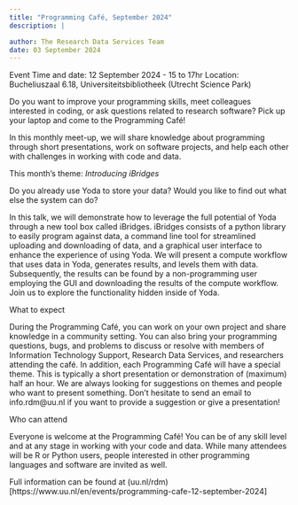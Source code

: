 ```yaml
---
title: "Programming Café, September 2024"
description: |

author: The Research Data Services Team
date: 03 September 2024
---
```


Event 
Time and date: 12 September 2024 - 15 to 17hr
Location: Bucheliuszaal 6.18, Universiteitsbibliotheek (Utrecht Science Park)

Do you want to improve your programming skills, meet colleagues interested in coding, or ask questions related to research software? Pick up your laptop and come to the Programming Café!

In this monthly meet-up, we will share knowledge about programming through short presentations, work on software projects, and help each other with challenges in working with code and data.

This month’s theme: _Introducing iBridges_ 

Do you already use Yoda to store your data? Would you like to find out what else the system can do?

In this talk, we will demonstrate how to leverage the full potential of Yoda through a new tool box called iBridges. iBridges consists of a python library to easily program against data, a command line tool for streamlined uploading and downloading of data, and a graphical user interface to enhance the experience of using Yoda.
We will present a compute workflow that uses data in Yoda, generates results, and levels them with data. Subsequently, the results can be found by a non-programming user employing the GUI and downloading the results of the compute workflow. Join us to explore the functionality hidden inside of Yoda.

What to expect 

During the Programming Café, you can work on your own project and share knowledge in a community setting. You can also bring your programming questions, bugs, and problems to discuss or resolve with members of Information Technology Support, Research Data Services, and researchers attending the café.
In addition, each Programming Café will have a special theme. This is typically a short presentation or demonstration of (maximum) half an hour. We are always looking for suggestions on themes and people who want to present something. Don’t hesitate to send an email to info.rdm@uu.nl if you want to provide a suggestion or give a presentation!

Who can attend
 
Everyone is welcome at the Programming Café! You can be of any skill level and at any stage in working with your code and data. While many attendees will be R or Python users, people interested in other programming languages and software are invited as well.

Full information can be found at (uu.nl/rdm)[https://www.uu.nl/en/events/programming-cafe-12-september-2024]
